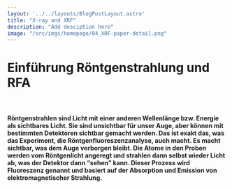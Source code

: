 ```yaml
---
layout: '../../layouts/BlogPostLayout.astro'
title: "X-ray and XRF"
description: "Add desciption here"
image: "/src/imgs/homepage/04_XRF-paper-detail.png"
---
```



# Einführung Röntgenstrahlung und RFA

<YouTube url="https://www.youtube-nocookie.com/embed/BdevITvSdkY?si=5KBh9P-f8bJrEZso"/>

&nbsp;

#### Röntgenstrahlen sind Licht mit einer anderen Wellenlänge bzw. Energie als sichtbares Licht. Sie sind unsichtbar für unser Auge, aber können mit bestimmten Detektoren sichtbar gemacht werden. Das ist exakt das, was das Experiment, die Röntgenfluoreszenzanalyse, auch macht. Es macht sichtbar, was dem Auge verborgen bleibt. Die Atome in den Proben werden vom Röntgenlicht angeregt und strahlen dann selbst wieder Licht ab, was der Detektor dann “sehen” kann. Dieser Prozess wird Fluoreszenz genannt und basiert auf der Absorption und Emission von elektromagnetischer Strahlung. 
